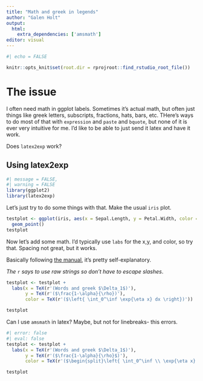 ```yaml
---
title: "Math and greek in legends"
author: "Galen Holt"
output:
  html:
    extra_dependencies: ['amsmath']
editor: visual
---
```


```r
#| echo = FALSE

knitr::opts_knit$set(root.dir = rprojroot::find_rstudio_root_file())
```

# The issue

I often need math in ggplot labels. Sometimes it's actual math, but often just things like greek letters, subscripts, fractions, hats, bars, etc. THere's ways to do most of that with `expression` and `paste` and `bquote`, but none of it is ever very intuitive for me. I'd like to be able to just send it latex and have it work.

Does `latex2exp` work?

## Using latex2exp

```r
#| message = FALSE,
#| warning = FALSE
library(ggplot2) 
library(latex2exp)
```

Let's just try to do some things with that. Make the usual `iris` plot.

```r
testplot <- ggplot(iris, aes(x = Sepal.Length, y = Petal.Width, color = Species)) +
  geom_point()
testplot
```

Now let's add some math. I'd typically use `labs` for the x,y, and color, so try that. Spacing not great, but it works.

Basically following [the manual](https://cran.r-project.org/web/packages/latex2exp/vignettes/using-latex2exp.html), it's pretty self-explanatory.

*The* `r` *says to use raw strings so don't have to escape slashes*.

```r
testplot <- testplot + 
  labs(x = TeX(r'(Words and greek $\Delta_1$)'),
       y = TeX(r'($\frac{1-\alpha}{\rho})'),
       color = TeX(r'($\left{ \int_0^\inf \exp{\eta x} dx \right})'))

testplot
```

Can I use `amsmath` in latex? Maybe, but not for linebreaks- this errors.

```r
#| error: false
#| eval: false
testplot <- testplot + 
  labs(x = TeX(r'(Words and greek $\Delta_1$)'),
       y = TeX(r'($\frac{1-\alpha}{\rho}$)'),
       color = TeX(r'($\begin{split}\left{ \int_0^\inf \\ \exp{\eta x} dx \right}\end{split}$)'))

testplot
```
